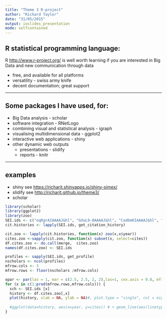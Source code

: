 ```yaml
---
title: "Theme 3 R-project"
author: "Richard Taylor"
date: "31/05/2015"
output: ioslides_presentation
mode: selfcontained
---
```


## R statistical programming language:
R <http://www.r-project.org/> is well worth learning if you are interested in Big Data and new communication through data

- free, and available for all platforms
- versatility - swiss army knife
- decent documentation; great support

---

## Some packages I have used, for:

- Big Data analysis - scholar
- software integration - RNetLogo
- combining visual and statistical analysis - igraph
- visualising multidimensional data - ggplot2
- interactive web applications - shiny
- other dynamic web outputs
    + presentations - slidify
    + reports - knitr

---

## examples
- shiny see <https://richarit.shinyapps.io/shiny-simex/>
- slidify see <http://richarit.github.io/theme3/>
- scholar
```r
library(scholar)
library(ggplot2)
library(zoo)
SEI.ids <- c("oqRgrAIAAAAJ&hl", "GXuL9-8AAAAJ&hl", "Cad6mKIAAAAJ&hl", "a0W9s1AAAAAJ&hl", "WDLy64sAAAAJ&hl", "gLI6MR0AAAAJ&hl","yV7mkpoAAAAJ&hl")
cit.histories <- lapply(SEI.ids, get_citation_history)

cit.zoo <- lapply(cit.histories, function(x) zoo(x,x$year))
cites.zoo <-sapply(cit.zoo, function(x) subset(x, select=cites))
df.cites.zoo <- do.call(merge,  cites.zoo)
names(df.cites.zoo) <- SEI.ids

profiles <- sapply(SEI.ids, get_profile)
nscholars <- ncol(profiles)
mfrow.cols <- 3
mfrow.rows <- floor(nscholars /mfrow.cols)

opar <- par(las = 1, mar = c(2.5, 2.5, 2, 2),las=1, cex.axis = 0.8, mfrow=c(mfrow.rows,mfrow.cols))
for (x in c(1:prod(mfrow.rows,mfrow.cols))) {
  sch <- SEI.ids [x]
  history <- df.cites.zoo[,x]
  plot(history, xlab = NA, ylab = NA)#, plot.type = "single", col = eight.cols, ylim=c(0,10), axes=FALSE, xlab = NA, ylab = NA, lty=3)#, xlab="Tick",ylab="Number of individuals")
  
  #ggplot(data=history, aes(x=year, y=cites)) # + geom_line(aes(linetype=name)) + theme_bw()
}
```

